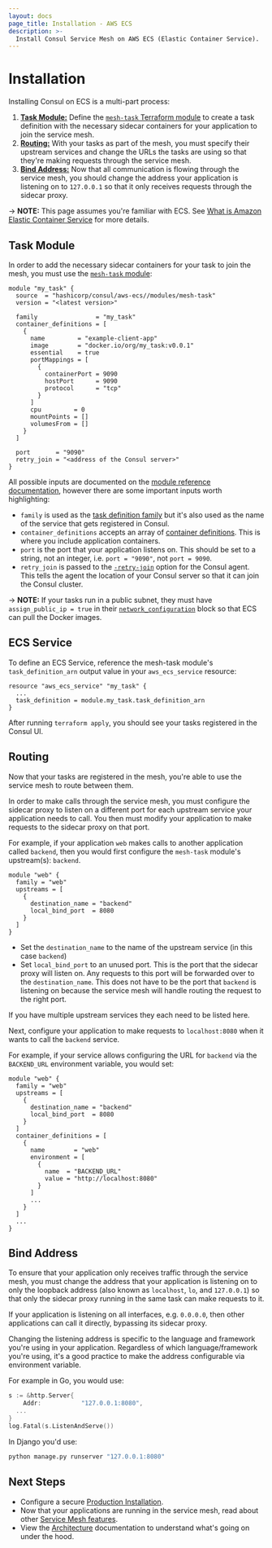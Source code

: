 ```yaml
---
layout: docs
page_title: Installation - AWS ECS
description: >-
  Install Consul Service Mesh on AWS ECS (Elastic Container Service).
---
```


# Installation

Installing Consul on ECS is a multi-part process:

1. [**Task Module:**](#task-module) Define the [`mesh-task` Terraform module](https://registry.terraform.io/modules/hashicorp/consul-ecs/aws/latest/submodules/mesh-task)
   to create a task definition with the necessary sidecar containers for your application to join the service mesh.
1. [**Routing:**](#routing) With your tasks as part of the mesh, you must specify their upstream
   services and change the URLs the tasks are using so that they're making requests through the service mesh.
1. [**Bind Address:**](#bind-address) Now that all communication is flowing through the service mesh,
   you should change the address your application is listening on to `127.0.0.1`
   so that it only receives requests through the sidecar proxy.

-> **NOTE:** This page assumes you're familiar with ECS. See [What is Amazon Elastic Container Service](https://docs.aws.amazon.com/AmazonECS/latest/developerguide/Welcome.html) for more details.

## Task Module

In order to add the necessary sidecar containers for your task to join the mesh,
you must use the [`mesh-task` module](https://registry.terraform.io/modules/hashicorp/consul-ecs/aws/latest/submodules/mesh-task):

```hcl
module "my_task" {
  source  = "hashicorp/consul/aws-ecs//modules/mesh-task"
  version = "<latest version>"

  family                = "my_task"
  container_definitions = [
    {
      name         = "example-client-app"
      image        = "docker.io/org/my_task:v0.0.1"
      essential    = true
      portMappings = [
        {
          containerPort = 9090
          hostPort      = 9090
          protocol      = "tcp"
        }
      ]
      cpu         = 0
      mountPoints = []
      volumesFrom = []
    }
  ]

  port       = "9090"
  retry_join = "<address of the Consul server>"
}
```

All possible inputs are documented on the [module reference documentation](https://registry.terraform.io/modules/hashicorp/consul-ecs/aws/latest/submodules/mesh-task?tab=inputs),
however there are some important inputs worth highlighting:

- `family` is used as the [task definition family](https://docs.aws.amazon.com/AmazonECS/latest/developerguide/task_definition_parameters.html#family)
  but it's also used as the name of the service that gets registered in Consul.
- `container_definitions` accepts an array of [container definitions](https://docs.aws.amazon.com/AmazonECS/latest/developerguide/task_definition_parameters.html#container_definitions).
  This is where you include application containers.
- `port` is the port that your application listens on. This should be set to a
  string, not an integer, i.e. `port = "9090"`, not `port = 9090`.
- `retry_join` is passed to the [`-retry-join`](/docs/agent/options#_retry_join) option for the Consul agent. This tells
  the agent the location of your Consul server so that it can join the Consul cluster.

-> **NOTE:** If your tasks run in a public subnet, they must have `assign_public_ip = true`
in their [`network_configuration`](https://registry.terraform.io/providers/hashicorp/aws/latest/docs/resources/ecs_service#network_configuration) block so that ECS can pull the Docker images.

## ECS Service

To define an ECS Service, reference the mesh-task module's `task_definition_arn` output value
in your `aws_ecs_service` resource:

```hcl
resource "aws_ecs_service" "my_task" {
  ...
  task_definition = module.my_task.task_definition_arn
}
```

After running `terraform apply`, you should see your tasks registered in
the Consul UI.

## Routing

Now that your tasks are registered in the mesh, you're able to use the service
mesh to route between them.

In order to make calls through the service mesh, you must configure the sidecar
proxy to listen on a different port for each upstream service your application
needs to call. You then must modify your application to make requests to the sidecar
proxy on that port.

For example, if your application `web` makes calls to another application called `backend`, then you would first configure the `mesh-task` module's upstream(s):
`backend`.

```hcl
module "web" {
  family = "web"
  upstreams = [
    {
      destination_name = "backend"
      local_bind_port  = 8080
    }
  ]
}
```

- Set the `destination_name` to the name of the upstream service (in this case `backend`)
- Set `local_bind_port` to an unused port. This is the port that the sidecar proxy
  will listen on. Any requests to this port will be forwarded over to the `destination_name`.
  This does not have to be the port that `backend` is listening on because the service mesh
  will handle routing the request to the right port.

If you have multiple upstream services they each need to be listed here.

Next, configure your application to make requests to `localhost:8080` when
it wants to call the `backend` service.

For example, if your service allows configuring the URL for `backend` via the
`BACKEND_URL` environment variable, you would set:

```hcl
module "web" {
  family = "web"
  upstreams = [
    {
      destination_name = "backend"
      local_bind_port  = 8080
    }
  ]
  container_definitions = [
    {
      name        = "web"
      environment = [
        {
          name  = "BACKEND_URL"
          value = "http://localhost:8080"
        }
      ]
      ...
    }
  ]
  ...
}
```

## Bind Address

To ensure that your application only receives traffic through the service mesh,
you must change the address that your application is listening on to only the loopback address
(also known as `localhost`, `lo`, and `127.0.0.1`)
so that only the sidecar proxy running in the same task can make requests to it.

If your application is listening on all interfaces, e.g. `0.0.0.0`, then other
applications can call it directly, bypassing its sidecar proxy.

Changing the listening address is specific to the language and framework you're
using in your application. Regardless of which language/framework you're using,
it's a good practice to make the address configurable via environment variable.

For example in Go, you would use:

```go
s := &http.Server{
	Addr:           "127.0.0.1:8080",
  ...
}
log.Fatal(s.ListenAndServe())
```

In Django you'd use:

```bash
python manage.py runserver "127.0.0.1:8080"
```

## Next Steps

- Configure a secure [Production Installation](/docs/ecs/get-started/production-installation).
- Now that your applications are running in the service mesh, read about
  other [Service Mesh features](/docs/connect).
- View the [Architecture](/docs/ecs/architecture) documentation to understand
  what's going on under the hood.
